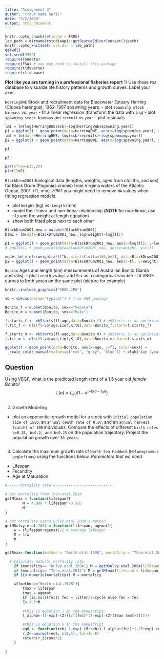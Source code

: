```yaml
---
title: "Assignment 3"
author: "(Your name here)"
date: "2/2/2023"
output: html_document
---
```


```r
knitr::opts_chunk$set(echo = TRUE)
lab_path = dirname(rstudioapi::getSourceEditorContext()$path)
knitr::opts_knit$set(root.dir = lab_path)
getwd()
set.seed(9999)
require(FSAdata) 
require(FSA) # you may need to install this package
require(tidyverse)
require(rfishbase)
```
**Plot like you are turning in a professional fisheries report**
1) Use these `FSA` database to visualize life history patterns and growth curves. Label your axes.

`HerringBWE` Stock and recruitment data for Blackwater Estuary Herring (Clupea harengus), 1962-1997 spawning years.
- plot `spawning stock biomass` vs. `year`
- fit a linear regression (transform the data with `log`)
- plot `spawning stock biomass` per `recruit` vs `year`
- plot residuals

```r
lm1 = lm(log(HerringBWE$ssb)~log(HerringBWE$spawning.year))
p1 = ggplot() + geom_point(data=HerringBWE, aes(x=log(spawning.year), y=log(ssb))) + geom_line(data=HerringBWE, aes(x=log(spawning.year), y=predict(lm1))) + xlab("log spawning year") + ylab("spawning stock biomass (tons)") + ggtitle("SSB vs Spawning year of Blackwater Estuary Herring")
lm2 = lm(data=HerringBWE, log(ssb/recruits)~log(spawning.year))
p2 = ggplot() + geom_point(data=HerringBWE, aes(x=log(spawning.year), y=log(ssb/recruits))) + geom_line(data=HerringBWE, aes(x=log(spawning.year), y=predict(lm2))) + xlab("log spawning year") + ylab("spawning stock biomass per recruit (tons)") + ggtitle("SSB vs Spawning year of Blackwater Estuary Herring")

```
```r
p1
```
```r
p2
```
```r
par(mfrow=c(2,2))
plot(lm2)
```


`BlackDrum2001` Biological data (lengths, weights, ages from otoliths, and sex) for Black Drum (Pogonias cromis) from Virginia waters of the Atlantic Ocean, 2001. (TL mm). *HINT* you might need to remove `NA` values when fitting regression models.

- plot `Weight` (kg) vs. `Length` (mm) 
- model their linear and non-linear relationship (**NOTE** for non-linear, use `nls` and the weight at length equation)
- show both fitted plots next to each other

```r
BlackDrum2001_new = na.omit(BlackDrum2001)
blm1 = lm(data=BlackDrum2001_new, log(weight)~log(tl))

p1 = ggplot() + geom_point(data=BlackDrum2001_new, aes(x=log(tl), y=log(weight))) + geom_line(data=BlackDrum2001_new, aes(x=log(tl), y=predict(blm1))) + xlab("log total length (mm)") + ylab("log weight (kg)") + ggtitle("Weight vs Length of Atlantic Black Drum")
# ggplot() + geom_point(data=BlackDrum2001_new, aes(x=weight, y=tl))
```
```r
model_bd = nls(weight~a*tl^b, start=list(a=160,b=3), data=BlackDrum2001_new)
p2 = ggplot() + geom_point(data=BlackDrum2001_new, aes(x=tl, y=weight)) + geom_line(data=BlackDrum2001_new, aes(x=tl, y=predict(model_bd))) 
```
`Bonito` Ages and length (cm) measurements of Australian Bonito (Sarda australis). 
- plot `Length` vs `Age`, add `Sex` as a categorical variable
- fit VBGF curves to both sexes on the same plot (picture for example)

```r
knitr::include_graphics("VBGF.JPG")
```

```r
vb = vbFuns(param="Typical") # from FSA package
```

```r
Bonito_f = subset(Bonito, sex=="Female")
Bonito_m = subset(Bonito, sex=="Male")

f.starts_f <- vbStarts(fl~age,data=Bonito_f) # vbStarts is an optimization algorithm designed to find the best params
f.fit_f <- nls(fl~vb(age,Linf,K,t0),data=Bonito_f,start=f.starts_f)

f.starts_m <- vbStarts(fl~age,data=Bonito_m) # vbStarts is an optimization algorithm designed to find the best params
f.fit_m <- nls(fl~vb(age,Linf,K,t0),data=Bonito_m,start=f.starts_m)

ggplot() + geom_point(data=Bonito, aes(x=age, y=fl, color=sex)) + 
  scale_color_manual(values=c("red", "grey", "blue")) + xlab("Age (years)") + ylab("Fork Length (cm)") + geom_line(data=Bonito_f, aes(x=age, y=predict(f.fit_f)), color="red") + geom_line(data=Bonito_m, aes(x=age, y=f.fit_m$m$fitted()), color="blue")

```

## Question
Using VBGF, what is the predicted length (cm) of a 1.5 year old *female* Bonito?
$$
L(a) = L_{inf}(1-e^{(-k(a-t_0))})
$$

```r

```

2) Growth Modeling
- plot an exponential growth model for a stock with `initial population size of 1500`, an `annual death rate of 0.07`, and an `annual harvest (catch) of 100` individuals. Compare the effects of different `birth rates b=0.15, b=0.2, and b=0.25` on the population trajectory. Project the population growth over `30 years`.  

```r

```

3) Calculate the maximum growth rate of `North Sea Haddock` (`Melanogrammus aeglefinus`) using the functions below. 
*Parameters that we need*
- Lifespan
- Fecundity
- Age at Maturation
```r
# ---- Mortality rate ----------------------------

# get mortality from Then.etal.2014
getMtmax = function(lifespan){		
		M = 4.899 * lifespan^-0.916
		M
}

# get mortality using Dulvy.etal.2004's method
getMDulvy.etal.2004 = function(lifespan, agemat){
	w = (lifespan+agemat)/2 # average lifespan
	M = 1/w
	M
}

getRmax= function(method = "Smith.etal.1998", mortality = "Then.etal.2014", fec = NULL, litter = NULL, cycle = NULL, lifespan, agemat){

  # Calculate natural mortality rate
	if (mortality== "Dulvy.etal.2004") M = getMDulvy.etal.2004(lifespan = lifespan, agemat = agemat)
	if (mortality== "Then.etal.2014") M = getMtmax(lifespan = lifespan)
	if (is.numeric(mortality)) M = mortality

	if(method=="Smith.etal.1998"){
		tmax = lifespan
		tmat = agemat
		if (is.null(fec)) fec = litter/2/cycle else fec = fec
		Z<-1.5*M
	
		#this is equation 7 in the manuscript
		l_alpha<-(1-exp(-(Z)))/((fec)*(1-exp(-(Z*(tmax-tmat+1)))))

		#this is equation 6 in the manuscript
		eq6 <- function(reb) 1-exp(-(M+reb))-l_alpha*(fec)*1.25*exp(-reb*tmat)*(1-exp(-(M+reb)*(tmax-tmat+1)))
		r_Z<-uniroot(eq6, c(0,5), tol=1e-8)
		return(r_Z$root*2)
	} 
	
}
```

```r

```
